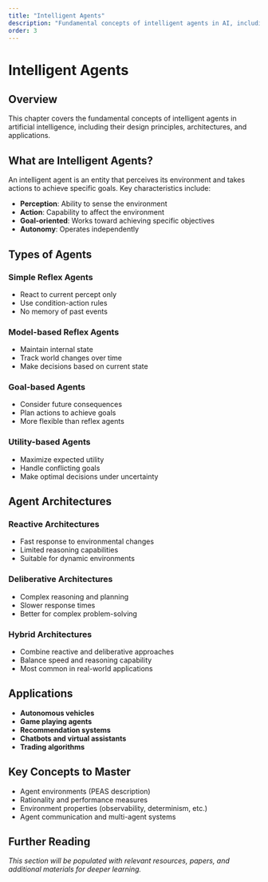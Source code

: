 ```yaml
---
title: "Intelligent Agents"
description: "Fundamental concepts of intelligent agents in AI, including design principles, architectures, and applications"
order: 3
---
```


# Intelligent Agents

## Overview

This chapter covers the fundamental concepts of intelligent agents in artificial intelligence, including their design principles, architectures, and applications.

## What are Intelligent Agents?

An intelligent agent is an entity that perceives its environment and takes actions to achieve specific goals. Key characteristics include:

- **Perception**: Ability to sense the environment
- **Action**: Capability to affect the environment
- **Goal-oriented**: Works toward achieving specific objectives
- **Autonomy**: Operates independently

## Types of Agents

### Simple Reflex Agents
- React to current percept only
- Use condition-action rules
- No memory of past events

### Model-based Reflex Agents
- Maintain internal state
- Track world changes over time
- Make decisions based on current state

### Goal-based Agents
- Consider future consequences
- Plan actions to achieve goals
- More flexible than reflex agents

### Utility-based Agents
- Maximize expected utility
- Handle conflicting goals
- Make optimal decisions under uncertainty

## Agent Architectures

### Reactive Architectures
- Fast response to environmental changes
- Limited reasoning capabilities
- Suitable for dynamic environments

### Deliberative Architectures
- Complex reasoning and planning
- Slower response times
- Better for complex problem-solving

### Hybrid Architectures
- Combine reactive and deliberative approaches
- Balance speed and reasoning capability
- Most common in real-world applications

## Applications

- **Autonomous vehicles**
- **Game playing agents**
- **Recommendation systems**
- **Chatbots and virtual assistants**
- **Trading algorithms**

## Key Concepts to Master

- Agent environments (PEAS description)
- Rationality and performance measures
- Environment properties (observability, determinism, etc.)
- Agent communication and multi-agent systems

## Further Reading

*This section will be populated with relevant resources, papers, and additional materials for deeper learning.*